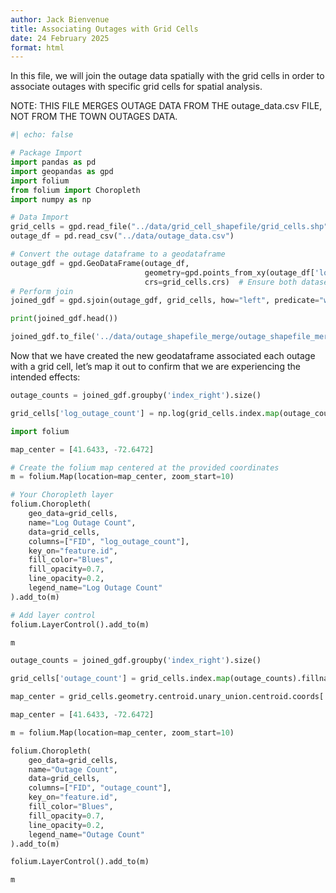 ```yaml
---
author: Jack Bienvenue
title: Associating Outages with Grid Cells
date: 24 February 2025
format: html
---
```


In this file, we will join the outage data spatially with the grid cells in order to associate outages with specific grid cells for spatial analysis.

NOTE: THIS FILE MERGES OUTAGE DATA FROM THE outage_data.csv FILE, NOT FROM THE TOWN OUTAGES DATA.

``` python
#| echo: false

# Package Import
import pandas as pd
import geopandas as gpd
import folium
from folium import Choropleth
import numpy as np

# Data Import
grid_cells = gpd.read_file("../data/grid_cell_shapefile/grid_cells.shp")
outage_df = pd.read_csv("../data/outage_data.csv")
```

``` python
# Convert the outage dataframe to a geodataframe
outage_gdf = gpd.GeoDataFrame(outage_df, 
                              geometry=gpd.points_from_xy(outage_df['longitude'], outage_df['latitude']),
                              crs=grid_cells.crs)  # Ensure both datasets have the same CRS
# Perform join
joined_gdf = gpd.sjoin(outage_gdf, grid_cells, how="left", predicate="within")

print(joined_gdf.head())

joined_gdf.to_file('../data/outage_shapefile_merge/outage_shapefile_merge.shp')
```

Now that we have created the new geodataframe associated each outage with a grid cell, let's map it out to confirm that we are experiencing the intended effects:

``` python
outage_counts = joined_gdf.groupby('index_right').size()

grid_cells['log_outage_count'] = np.log(grid_cells.index.map(outage_counts).fillna(1))

import folium

map_center = [41.6433, -72.6472] 

# Create the folium map centered at the provided coordinates
m = folium.Map(location=map_center, zoom_start=10)

# Your Choropleth layer
folium.Choropleth(
    geo_data=grid_cells,
    name="Log Outage Count",
    data=grid_cells,
    columns=["FID", "log_outage_count"],
    key_on="feature.id",
    fill_color="Blues",
    fill_opacity=0.7,
    line_opacity=0.2,
    legend_name="Log Outage Count"
).add_to(m)

# Add layer control
folium.LayerControl().add_to(m)

m

```

``` python
outage_counts = joined_gdf.groupby('index_right').size()

grid_cells['outage_count'] = grid_cells.index.map(outage_counts).fillna(1)

map_center = grid_cells.geometry.centroid.unary_union.centroid.coords[:]

map_center = [41.6433, -72.6472]

m = folium.Map(location=map_center, zoom_start=10)

folium.Choropleth(
    geo_data=grid_cells,
    name="Outage Count",
    data=grid_cells,
    columns=["FID", "outage_count"],
    key_on="feature.id",
    fill_color="Blues",
    fill_opacity=0.7,
    line_opacity=0.2,
    legend_name="Outage Count"
).add_to(m)

folium.LayerControl().add_to(m)

m
```